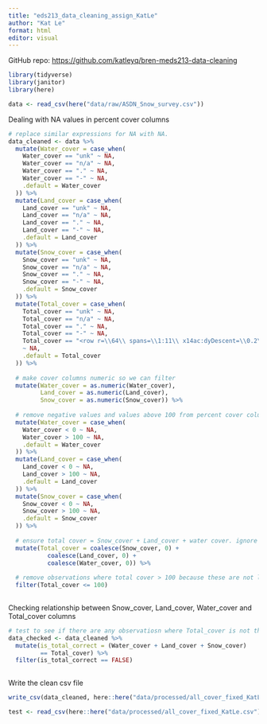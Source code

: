 ```yaml
---
title: "eds213_data_cleaning_assign_KatLe"
author: "Kat Le"
format: html
editor: visual
---
```


GitHub repo: <https://github.com/katleyq/bren-meds213-data-cleaning>

```r
library(tidyverse)
library(janitor)
library(here)
```

```r
data <- read_csv(here("data/raw/ASDN_Snow_survey.csv"))
```

Dealing with NA values in percent cover columns

```r
# replace similar expressions for NA with NA. 
data_cleaned <- data %>% 
  mutate(Water_cover = case_when(
    Water_cover == "unk" ~ NA,
    Water_cover == "n/a" ~ NA,
    Water_cover == "." ~ NA,
    Water_cover == "-" ~ NA,
    .default = Water_cover
  )) %>% 
  mutate(Land_cover = case_when(
    Land_cover == "unk" ~ NA,
    Land_cover == "n/a" ~ NA,
    Land_cover == "." ~ NA,
    Land_cover == "-" ~ NA,
    .default = Land_cover
  )) %>% 
  mutate(Snow_cover = case_when(
    Snow_cover == "unk" ~ NA,
    Snow_cover == "n/a" ~ NA,
    Snow_cover == "." ~ NA,
    Snow_cover == "-" ~ NA,
    .default = Snow_cover
  )) %>%
  mutate(Total_cover = case_when(
    Total_cover == "unk" ~ NA,
    Total_cover == "n/a" ~ NA,
    Total_cover == "." ~ NA,
    Total_cover == "-" ~ NA,
    Total_cover == "<row r=\\64\\ spans=\\1:11\\ x14ac:dyDescent=\\0.2\\>" 
    ~ NA,
    .default = Total_cover
  )) %>%
  
  # make cover columns numeric so we can filter
  mutate(Water_cover = as.numeric(Water_cover),
         Land_cover = as.numeric(Land_cover),
         Snow_cover = as.numeric(Snow_cover)) %>%
  
  # remove negative values and values above 100 from percent cover columns because those values do not make logical sense.
  mutate(Water_cover = case_when(
    Water_cover < 0 ~ NA,
    Water_cover > 100 ~ NA,
    .default = Water_cover
  )) %>% 
  mutate(Land_cover = case_when(
    Land_cover < 0 ~ NA,
    Land_cover > 100 ~ NA,
    .default = Land_cover
  )) %>% 
  mutate(Snow_cover = case_when(
    Snow_cover < 0 ~ NA,
    Snow_cover > 100 ~ NA,
    .default = Snow_cover
  )) %>% 
  
  # ensure total cover = Snow_cover + Land_cover + water cover. ignore NAs using coalesce() because you cannot add them. this allows us to maintain the data we do have
  mutate(Total_cover = coalesce(Snow_cover, 0) + 
           coalesce(Land_cover, 0) + 
           coalesce(Water_cover, 0)) %>% 
  
  # remove observations where total cover > 100 because these are not logical and there is no way of guessing which values are right or wrong. i would try to contact the observers to see if they remember, but i think it's safe to drop the observations so it doesn't interfere with future analyses
  filter(Total_cover <= 100)
  
```

Checking relationship between Snow_cover, Land_cover, Water_cover and Total_cover columns

```r
# test to see if there are any observatiosn where Total_cover is not the sum of the three cover columns
data_checked <- data_cleaned %>% 
  mutate(is_total_correct = (Water_cover + Land_cover + Snow_cover) 
         == Total_cover) %>% 
  filter(is_total_correct == FALSE)
  
```

Write the clean csv file

```r
write_csv(data_cleaned, here::here("data/processed/all_cover_fixed_KatLe.csv"))

test <- read_csv(here::here("data/processed/all_cover_fixed_KatLe.csv"))
```
